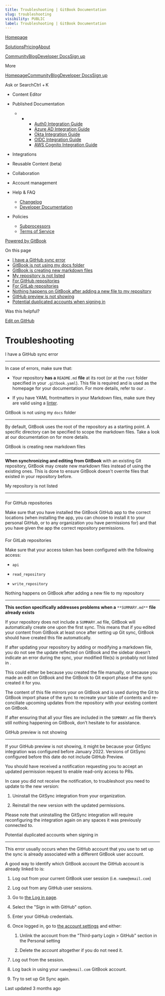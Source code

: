```yaml
---
title: Troubleshooting | GitBook Documentation
slug: troubleshooting
visibility: PUBLIC
label: Troubleshooting | GitBook Documentation
---
```

[Homepage](https://www.gitbook.com/)

[Solutions](https://www.gitbook.com/solutions/public-docs)[Pricing](https://www.gitbook.com/pricing)[About](https://www.gitbook.com/about)

[Community](https://github.com/GitbookIO/community)[Blog](https://www.gitbook.com/blog)[Developer Docs](https://developer.gitbook.com/)[Sign up](https://gitbook.com/join)

More

[Homepage](https://www.gitbook.com/)[Community](https://github.com/GitbookIO/community)[Blog](https://www.gitbook.com/blog)[Developer Docs](https://developer.gitbook.com/)[Sign up](https://gitbook.com/join)

Ask or SearchCtrl + K

*   Content Editor
    
*   Published Documentation
    
    *   *   *   [Auth0 Integration Guide](https://developer.gitbook.com/visitor-authentication/guides/integrations/how-to-use-auth0-integration-for-visitor-authentication)
            *   [Azure AD Integration Guide](https://developer.gitbook.com/visitor-authentication/guides/integrations/how-to-use-azure-ad-integration-for-visitor-authentication)
            *   [Okta Integration Guide](https://developer.gitbook.com/visitor-authentication/guides/integrations/how-to-use-okta-integration-for-visitor-authentication)
            *   [OIDC Integration Guide](https://developer.gitbook.com/visitor-authentication/guides/integrations/how-to-use-the-oidc-integration-for-visitor-authentication)
            *   [AWS Cognito Integration Guide](https://developer.gitbook.com/visitor-authentication/guides/integrations/how-to-use-the-aws-cognito-integration-for-visitor-authentication)
            
        
    
*   Integrations
    
*   Reusable Content (beta)
    
*   Collaboration
    
*   Account management
    
*   Help & FAQ
    
    *   [Changelog](https://changelog.gitbook.com/)
    *   [Developer Documentation](https://developer.gitbook.com/)
*   Policies
    
    *   [Subprocessors](https://policies.gitbook.com/security/subprocessors)
    *   [Terms of Service](https://policies.gitbook.com/terms)

[Powered by GitBook](https://www.gitbook.com/?utm_source=content&utm_medium=trademark&utm_campaign=NkEGS7hzeqa35sMXQZ4X)

On this page

*   [I have a GitHub sync error](#i-have-a-github-sync-error)
*   [​GitBook is not using my docs folder](#gitbook-is-not-using-my-docs-folder)
*   [GitBook is creating new markdown files](#gitbook-is-creating-new-markdown-files)
*   [​My repository is not listed](#my-repository-is-not-listed)
*   [For GitHub repositories](#for-github-repositories)
*   [For GitLab repositories](#for-gitlab-repositories)
*   [​Nothing happens on GitBook after adding a new file to my repository](#nothing-happens-on-gitbook-after-adding-a-new-file-to-my-repository)
*   [GitHub preview is not showing](#github-preview-is-not-showing)
*   [Potential duplicated accounts when signing in](#potential-duplicated-accounts-when-signing-in)

Was this helpful?

[Edit on GitHub](https://github.com/GitbookIO/public-docs/blob/main/integrations/git-sync/troubleshooting.md)

Troubleshooting
===============

[](#i-have-a-github-sync-error)

I have a GitHub sync error


---------------------------------------------------------------

In case of errors, make sure that:‌

*   Your repository **has a** `README.md` **file** at its root (or at the `root` folder specified in your `.gitbook.yaml`). This file is required and is used as the homepage for your documentation. For more details, refer to our .
    
*   If you have YAML frontmatters in your Markdown files, make sure they are valid using a [linter](http://www.yamllint.com).​
    

[](#gitbook-is-not-using-my-docs-folder)

​GitBook is not using my `docs` folder


------------------------------------------------------------------------------------

By default, GitBook uses the root of the repository as a starting point. A specific directory can be specified to scope the markdown files. Take a look at our documentation on for more details.‌

[](#gitbook-is-creating-new-markdown-files)

GitBook is creating new markdown files


---------------------------------------------------------------------------------------

**When synchronizing and editing from GitBook** with an existing Git repository, GitBook may create new markdown files instead of using the existing ones.‌ This is done to ensure GitBook doesn't overrite files that existed in your repository before.

[](#my-repository-is-not-listed)

​My repository is not listed


------------------------------------------------------------------

### 

[](#for-github-repositories)

For GitHub repositories

Make sure that you have installed the GitBook GitHub app to the correct locations (when installing the app, you can choose to install it to your personal GitHub, or to any organization you have permissions for) and that you have given the app the correct repository permissions.

### 

[](#for-gitlab-repositories)

For GitLab repositories

Make sure that your access token has been configured with the following access:

*   `api`
    
*   `read_repository`
    
*   `write_repository`
    

[](#nothing-happens-on-gitbook-after-adding-a-new-file-to-my-repository)

​Nothing happens on GitBook after adding a new file to my repository


--------------------------------------------------------------------------------------------------------------------------------------------------

**This section specifically addresses problems when a** `**SUMMARY.md**` **file already exists**

If your repository does not include a `SUMMARY.md` file, GitBook will automatically create one upon the first sync. This means that if you edited your content from GitBook at least once after setting up Git sync, GitBook should have created this file automatically.‌

If after updating your repository by adding or modifying a markdown file, you do not see the update reflected on GitBook and the sidebar doesn’t indicate an error during the sync, your modified file(s) is probably not listed in .‌

This could either be because you created the file manually, or because you made an edit on GitBook and the GitBook to Git export phase of the sync created it for you.

The content of this file mirrors your on GitBook and is used during the Git to GitBook import phase of the sync to recreate your table of contents and re-conciliate upcoming updates from the repository with your existing content on GitBook.‌

If after ensuring that all your files are included in the `SUMMARY.md` file there’s still nothing happening on GitBook, don’t hesitate to for assistance.

[](#github-preview-is-not-showing)

GitHub preview is not showing


---------------------------------------------------------------------

If your GitHub preview is not showing, it might be because your GitSync integration was configured before January 2022. Versions of GitSync configured before this date do not include GitHub Preview.

You should have received a notification requesting you to accept an updated permission request to enable read-only access to PRs.

In case you did not receive the notification, to troubleshoot you need to update to the new version:

1.  Uninstall the GitSync integration from your organization.
    
2.  Reinstall the new version with the updated permissions.
    

Please note that uninstalling the GitSync integration will require reconfiguring the integration again on any spaces it was previously connected to.

[](#potential-duplicated-accounts-when-signing-in)

Potential duplicated accounts when signing in


-----------------------------------------------------------------------------------------------------

This error usually occurs when the GitHub account that you use to set up the sync is already associated with a different GitBook user account.

A good way to identify which GitBook account the GitHub account is already linked to is:

1.  Log out from your current GitBook user session (i.e. `name@email.com`)
    
2.  Log out from any GitHub user sessions.
    
3.  Go to [the Log in page](https://app.gitbook.com/login).
    
4.  Select the "Sign in with GitHub" option.
    
5.  Enter your GitHub credentials.
    
6.  Once logged in, go to [the account settings](https://app.gitbook.com/account) and either:
    
    1.  Unlink the account from the "Third-party Login > GitHub" section in the Personal setting
        
    2.  Delete the account altogether if you do not need it.
        
    
7.  Log out from the session.
    
8.  Log back in using your `name@email.com` GitBook account.
    
9.  Try to set up Git Sync again.
    

Last updated 3 months ago
